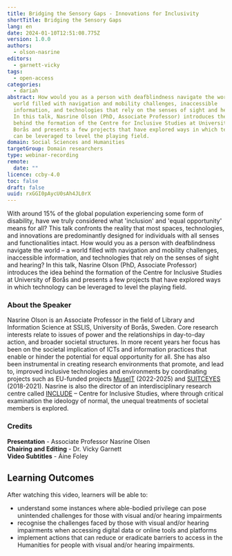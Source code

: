 ```yaml
---
title: Bridging the Sensory Gaps - Innovations for Inclusivity
shortTitle: Bridging the Sensory Gaps
lang: en
date: 2024-01-10T12:51:08.775Z
version: 1.0.0
authors:
  - olson-nasrine
editors:
  - garnett-vicky
tags:
  - open-access
categories:
  - dariah
abstract: How would you as a person with deafblindness navigate the world – a
  world filled with navigation and mobility challenges, inaccessible
  information, and technologies that rely on the senses of sight and hearing? 
  In this talk, Nasrine Olson (PhD, Associate Professor) introduces the idea
  behind the formation of the Centre for Inclusive Studies at University of
  Borås and presents a few projects that have explored ways in which technology
  can be leveraged to level the playing field.
domain: Social Sciences and Humanities
targetGroup: Domain researchers
type: webinar-recording
remote:
  date: ""
licence: ccby-4.0
toc: false
draft: false
uuid: rxGGI0pAycU0sAh4JL0rX
---
```


With around 15% of the global population experiencing some form of disability, have we truly considered what 'inclusion' and 'equal opportunity' means for all?  This talk confronts the reality that most spaces, technologies, and innovations are predominantly designed for individuals with all senses and functionalities intact.  How would you as a person with deafblindness navigate the world – a world filled with navigation and mobility challenges, inaccessible information, and technologies that rely on the senses of sight and hearing?  In this talk, Nasrine Olson (PhD, Associate Professor) introduces the idea behind the formation of the Centre for Inclusive Studies at University of Borås and presents a few projects that have explored ways in which technology can be leveraged to level the playing field.

### About the Speaker

Nasrine Olson is an Associate Professor in the field of Library and Information Science at SSLIS, University of Borås, Sweden. Core research interests relate to issues of power and the relationships in day-to-day action, and broader societal structures. In more recent years her focus has been on the societal implication of ICTs and information practices that enable or hinder the potential for equal opportunity for all. She has also been instrumental in creating research environments that promote, and lead to, improved inclusive technologies and environments by coordinating projects such as EU-funded projects [MuseIT](https://www.muse-it.eu/) (2022-2025) and [SUITCEYES](https://suitceyes.eu/) (2018-2021). Nasrine is also the director of an interdisciplinary research centre called [INCLUDE](https://www.hb.se/en/research/research-portal/centres/include--centre-for-inclusive-studies/) – Centre for Inclusive Studies, where through critical examination the ideology of normal, the unequal treatments of societal members is explored.

### C﻿redits

**P﻿resentation** - Associate Professor Nasrine Olsen\
**Chairing and Editing** - Dr. Vicky Garnett\
**Video Subtitles** - Áine Foley

## L﻿earning Outcomes

A﻿fter watching this video, learners will be able to:

* u﻿nderstand some instances where able-bodied privilege can pose unintended challenges for those with visual and/or hearing impairments
* r﻿ecognise the challenges faced by those with visual and/or hearing impairments when accessing digital data or online tools and platforms
* i﻿mplement actions that can reduce or eradicate barriers to access in the Humanities for people with visual and/or hearing impairments.

<VideoCard provider="youtube" id="WpJW3ojBhCU" title="Bridging the Sensory Gaps" subtitle="Click here to view" image="images/nasrine-olson-thumbnail.png" />
